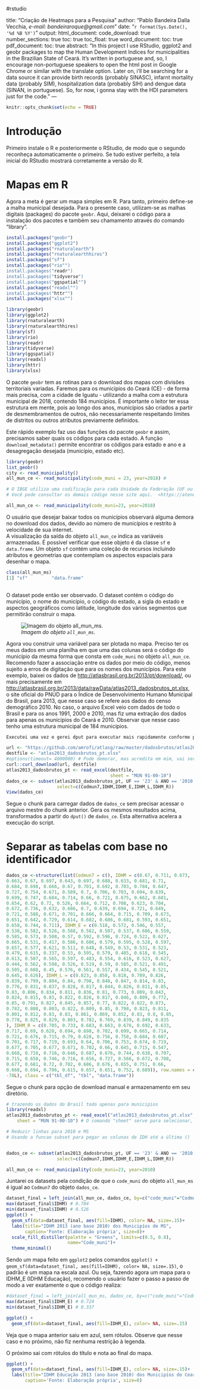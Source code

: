 #rstudio


title: "Criação de Heatmaps para a Pesquisa"
author: "Pablo Bandeira Dalla Vecchia, *e-mail: bandeiraroque@gmail.com*"
date: "`r format(Sys.Date(), '%d %B %Y')`"
output:
  html_document:
    code_download: true
    number_sections: true
    toc: true
    toc_float: true
  word_document:
    toc: true
  pdf_document:
    toc: true
abstract: "In this project I use RStudio, ggplot2 and geobr packages to map the Human Development Indices for municipalities in the Brazilian State of Ceará. It's written in portuguese and, so, I encourage non-portuguese speakers to open the html post in Google Chrome or similar with the translate option.
Later on, i'll be searching for a data source it can provide birth records (probably SINASC), infarnt mortality data (probably SIM), hospitalization data (probably SIH) and dengue data (SINAN, in portuguese). So, for now, i gonna stay with the HDI parameters just for the code."
---


```{r setup, include=FALSE}
knitr::opts_chunk$set(echo = TRUE)
```

Introdução 
==================

Primeiro instale o R e posteriormente o RStudio, de modo que o segundo reconheça automaticamente o primeiro. Se tudo estiver perfeito, a tela inicial do RStudio mostrará corretamente a versão do R.


Mapas em R
==================

Agora a meta é gerar um mapa simples em R. Para tanto, primeiro define-se a malha municipal desejada. Para o presente caso, utilizam-se as malhas digitais (packages) do pacote `geobr`. 
Aqui, deixarei o código para a instalação dos pacotes e também seu chamamento através do comando "library".

  
```{r echo = T, results = 'hide', warnings=FALSE}
install.packages("geobr")
install.packages("ggplot2")
install.packages("rnaturalearth")
install.packages("rnaturalearthhires")
install.packages("sf")
install.packages("rio"")
install.packages("readr")
install.packages("tidyverse")
install.packages("ggspatial"")
install.packages("readxl"")
install.packages("httr"")
install.packages("xlsx"")
```

```{r echo = T, results = 'hide', warnings=FALSE}

library(geobr)
library(ggplot2)
library(rnaturalearth)
library(rnaturalearthhires)
library(sf)
library(rio)
library(readr)
library(tidyverse)
library(ggspatial)
library(readxl)
library(httr)
library(xlsx)
```

O pacote `geobr` tem as rotinas para o download dos mapas com divisões territoriais variadas. Faremos para os municípios do Ceará (CE) - de forma mais precisa, com a cidade de Iguatu - utilizando
a malha com a estrutura municipal de 2018, contendo 184 municípios. É importante o leitor ter essa estrutura em mente, pois ao longo dos anos, municípios são criados a partir de desmembramentos de outros, 
não necessariamente respeitando limites de distritos ou outros atributos previamente definidos.          
    
Este rápido exemplo faz uso das funções do pacote `geobr` e assim, precisamos saber quais os códigos para cada estado. A função `download_metadata()` permite encontrar os códigos para estado e ano e a desagregação desejada (município, estado etc).

```{r echo = T, results = 'hide'}
library(geobr)
list_geobr()
city <- read_municipality()
all_mun_ce <- read_municipality(code_muni = 23, year=2018) #

# O IBGE utiliza uma codificação para cada Unidade da Federação (UF ou Estado) e, geralmente, esse código vem através de números. O código para o Estado do Ceará é 23. 
# Você pode consultar os demais código nesse site aqui.  <https://atendimento.tecnospeed.com.br/hc/pt-br/articles/360021494734-Tabela-de-C%C3%B3digo-de-UF-do-IBGE> Posso verificar que para CE, especificarei # 23 e para o ano de 2018. Agora posso baixar os dados (shapes) para os municípios do Ceará fazendo uso da função `read_municipality(code_muni=23, year=2018)` em:

all_mun_ce <- read_municipality(code_muni=23, year=2018)

```


O usuário que desejar baixar todos os municípios observará alguma demora no download dos dados, devido ao número de municípios e restrito à velocidade de sua internet.    
A visualização da saída do objeto `all_mun_ce` indica as variáveis armazenadas. É possível verificar que esse objeto é da classe `sf` e `data.frame`. 
Um objeto `sf` contém uma coleção de recursos incluindo atributos e geometrias que contemplam os aspectos espaciais para desenhar o mapa.

```{r echo = T, results = 'hide', warnings=FALSE}

class(all_mun_ms)
[1] "sf"         "data.frame"
  
```

O dataset pode então ser observado. O dataset contém o código do município, o nome do município, o código do estado, a sigla do estado e aspectos geográficos como latitude, longitude dos vários segmentos que permitirão construir o mapa.

![*Imagem do objeto `all_mun_ms`.*](saida_all_mun_ms.PNG)

Agora vou construir uma variável para ser plotada no mapa. Preciso ter os meus dados em uma planilha em que uma das colunas será o código do município da mesma forma que consta em `code_muni` no objeto `all_mun_ce`. 
Recomendo fazer a associação entre os dados por meio do código, menos sujeito a erros de digitação que para os nomes dos municípios. Para este exemplo, baixei os dados de <http://atlasbrasil.org.br/2013/pt/download/>, ou mais precisamente em <http://atlasbrasil.org.br/2013/data/rawData/atlas2013_dadosbrutos_pt.xlsx>, o site oficial do PNUD para o Índice de Desenvolvimento Humano Municipal do Brasil, para 2013, que nesse caso se refere aos dados do censo demográfico 2010. 
No caso, o arquivo Excel veio com dados de todo o Brasil e para os anos 1991, 2000 e 2010, mas fiz uma extração dos dados para apenas os municípios do Ceará e 2010. Observar que nesse caso tenho uma estrutura municipal de 184 municípios.

```{r, eval=FALSE}

Executei uma vez e gerei dput para executar mais rapidamente conforme próximo chunk

url <- "https://github.com/amrofi/atlasg/raw/master/dadosbrutos/atlas2013_dadosbrutos_pt.xlsx"
destfile <- "atlas2013_dadosbrutos_pt.xlsx"
#options(timeout= 4000000) # Pode demorar, mas acredita em mim, vai ser tranquilo! :)
curl::curl_download(url, destfile)
atlas2013_dadosbrutos_pt <- read_excel(destfile, 
                                       sheet = "MUN 91-00-10")
dados_ce <- subset(atlas2013_dadosbrutos_pt, UF == '23' & ANO == '2010',
                   select=c(Codmun7,IDHM,IDHM_E,IDHM_L,IDHM_R))
View(dados_ce)
```

Segue o chunk para carregar dados de `dados_ce` sem precisar acessar o arquivo mestre do chunk anterior. Gera os mesmos resultados acima, transformados a partir do `dput()` de `dados_ce`. Esta alternativa acelera a execução do script.  


# Separar as tabelas com base no identificador


```{r}

dados_ce <-structure(list(Codmun7 = c(), IDHM = c(0.67, 0.711, 0.673, 
0.663, 0.67, 0.697, 0.643, 0.697, 0.688, 0.633, 0.681, 0.71, 
0.684, 0.698, 0.666, 0.67, 0.701, 0.692, 0.703, 0.784, 0.647, 
0.727, 0.754, 0.671, 0.589, 0.7, 0.706, 0.703, 0.694, 0.639, 
0.699, 0.747, 0.684, 0.714, 0.66, 0.721, 0.675, 0.662, 0.681, 
0.654, 0.62, 0.72, 0.526, 0.664, 0.712, 0.708, 0.623, 0.704, 
0.672, 0.736, 0.632, 0.686, 0.7, 0.639, 0.694, 0.721, 0.649, 
0.721, 0.588, 0.671, 0.701, 0.666, 0.664, 0.715, 0.709, 0.673, 
0.651, 0.642, 0.729, 0.614, 0.682, 0.686, 0.681, 0.593, 0.651, 
0.658, 0.744, 0.711), IDHM_E = c(0.518, 0.572, 0.546, 0.557, 
0.538, 0.582, 0.526, 0.588, 0.562, 0.507, 0.537, 0.606, 0.559, 
0.585, 0.573, 0.508, 0.57, 0.592, 0.596, 0.724, 0.522, 0.627, 
0.665, 0.531, 0.417, 0.586, 0.606, 0.579, 0.595, 0.528, 0.597, 
0.657, 0.577, 0.621, 0.511, 0.648, 0.549, 0.53, 0.531, 0.523, 
0.479, 0.615, 0.337, 0.53, 0.595, 0.579, 0.485, 0.618, 0.545, 
0.613, 0.507, 0.565, 0.597, 0.483, 0.554, 0.616, 0.523, 0.627, 
0.444, 0.562, 0.598, 0.526, 0.519, 0.59, 0.585, 0.521, 0.491, 
0.505, 0.608, 0.45, 0.576, 0.561, 0.557, 0.434, 0.545, 0.521, 
0.645, 0.626), IDHM_L = c(0.823, 0.858, 0.818, 0.789, 0.826, 
0.839, 0.799, 0.804, 0.84, 0.798, 0.848, 0.847, 0.814, 0.83, 
0.776, 0.831, 0.837, 0.828, 0.817, 0.844, 0.826, 0.811, 0.85, 
0.83, 0.806, 0.834, 0.811, 0.836, 0.81, 0.773, 0.809, 0.843, 
0.824, 0.815, 0.83, 0.822, 0.826, 0.817, 0.846, 0.809, 0.772, 
0.85, 0.791, 0.827, 0.845, 0.857, 0.77, 0.822, 0.822, 0.873, 
0.782, 0.808, 0.803, 0.822, 0.809, 0.85, 0.798, 0.823, 0.811, 
0.801, 0.812, 0.83, 0.83, 0.861, 0.869, 0.852, 0.83, 0.8, 0.85, 
0.778, 0.825, 0.829, 0.803, 0.782, 0.769, 0.839, 0.849, 0.835
), IDHM_R = c(0.705, 0.733, 0.683, 0.663, 0.676, 0.692, 0.633, 
0.717, 0.69, 0.628, 0.694, 0.698, 0.702, 0.699, 0.665, 0.714, 
0.721, 0.676, 0.715, 0.79, 0.628, 0.756, 0.758, 0.684, 0.607, 
0.701, 0.717, 0.719, 0.693, 0.64, 0.706, 0.753, 0.674, 0.719, 
0.677, 0.705, 0.677, 0.671, 0.702, 0.66, 0.645, 0.715, 0.547, 
0.668, 0.718, 0.716, 0.646, 0.687, 0.676, 0.744, 0.638, 0.707, 
0.715, 0.658, 0.746, 0.716, 0.656, 0.727, 0.566, 0.672, 0.708, 
0.677, 0.681, 0.72, 0.702, 0.686, 0.676, 0.655, 0.751, 0.66, 
0.668, 0.694, 0.706, 0.615, 0.657, 0.651, 0.752, 0.689)), row.names = c(NA, 
-78L), class = c("tbl_df", "tbl", "data.frame"))
```

Segue o chunk para opção de download manual e armazenamento em seu diretório.    

```{r, eval=FALSE}
  
# trazendo os dados do Brasil todo apenas para municipios
library(readxl)
atlas2013_dadosbrutos_pt <- read_excel("atlas2013_dadosbrutos_pt.xlsx", 
    sheet = "MUN 91-00-10") # O comando "sheet" serve para selecionar, dentro do arquivo em Excel, qual das "pastas" ou "planilhas" eu vou utilizar. Nesse caso, iremos usar a planilha chamada de "MUN 91-00-10"

# Reduzir linhas para 2010 e MS
# Usando a funcao subset para pegar as colunas de IDH até a última ()


dados_ce <- subset(atlas2013_dadosbrutos_pt, UF == '23' & ANO == '2010',
                   select=c(Codmun7,IDHM,IDHM_E,IDHM_L,IDHM_R))
```

```{r echo = T, results = 'hide'}

all_mun_ce <- read_municipality(code_muni=23, year=2010)

```       

Juntarei os datasets pela condição de que o `code_muni` do objeto `all_mun_ms` é igual ao `Codmun7` do objeto `dados_ce`.    

```{r}
dataset_final = left_join(all_mun_ce, dados_ce, by=c("code_muni"="Codmun7"))
max(dataset_final$IDHM) # 0.784
min(dataset_final$IDHM) # 0.526
ggplot() +
  geom_sf(data=dataset_final, aes(fill=IDHM), color= NA, size=.15)+
  labs(title="IDHM 2013 (ano base 2010) dos Municipíos de MS",
       caption='Fonte: Elaboração própria', size=8)+
  scale_fill_distiller(palette = "Greens", limits=c(0.5, 0.8),
                       name="Code_muni")+
  theme_minimal()

```

Sendo um mapa feito em `ggplot2` pelos comandos `ggplot() +
  geom_sf(data=dataset_final, aes(fill=IDHM), color= NA, size=.15)`, o padrão é um mapa na escala azul. Ou seja, fazendo agora um mapa para o IDHM_E (IDHM Educação), recomendo o usuário fazer o passo a passo de modo a ver exatamente o que o código realiza:    
  
```{r}

#dataset_final = left_join(all_mun_ms, dados_ce, by=c("code_muni"="Codmun7"))
max(dataset_final$IDHM_E) # 0.724
min(dataset_final$IDHM_E) # 0.337
```

```{r}
ggplot() +
  geom_sf(data=dataset_final, aes(fill=IDHM_E), color= NA, size=.15)

```

Veja que o mapa anterior saiu em azul, sem rótulos. Observe que nesse caso e no próximo, não fiz nenhuma restrição à legenda.     

O próximo sai com rótulos do título e nota ao final do mapa.

```{r}
ggplot() +
  geom_sf(data=dataset_final, aes(fill=IDHM_E), color= NA, size=.15)+
  labs(title="IDHM Educação 2013 (ano base 2010) dos Municipíos do Ceará",
       caption='Fonte: Elaboração própria', size=8)
```